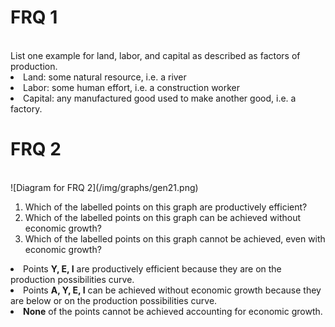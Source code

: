 # FRQ 1
<br />
List one example for land, labor, and capital as described as factors of production.

<FRQ num={1} totalPoints={3}>
  <FRQCheck points={1}>
    <li>Land: some natural resource, i.e. a river</li>
  </FRQCheck>
  <FRQCheck points={1}>
    <li>Labor: some human effort, i.e. a construction worker</li>
  </FRQCheck>
  <FRQCheck points={1}>
    <li>Capital: any manufactured good used to make another good, i.e. a factory.</li>
  </FRQCheck>
</FRQ>

# FRQ 2
<br />
![Diagram for FRQ 2](/img/graphs/gen21.png)

<ol className="alpha-list-mdx">
  <li> Which of the labelled points on this graph are productively efficient? </li>
  <li> Which of the labelled points on this graph can be achieved without economic growth? </li>
  <li> Which of the labelled points on this graph cannot be achieved, even with economic growth? </li>
</ol>

<FRQ num={2} totalPoints={3}>
  <FRQCheck points={1}>
    <li>Points <b>Y, E, I</b> are productively efficient because they are on the production possibilities curve.</li>
  </FRQCheck>
  <FRQCheck points={1}>
    <li>Points <b>A, Y, E, I</b> can be achieved without economic growth because they are below or on the production possibilities curve.</li>
  </FRQCheck>
  <FRQCheck points={1}>
    <li><b>None</b> of the points cannot be achieved accounting for economic growth.</li>
  </FRQCheck>
</FRQ>
